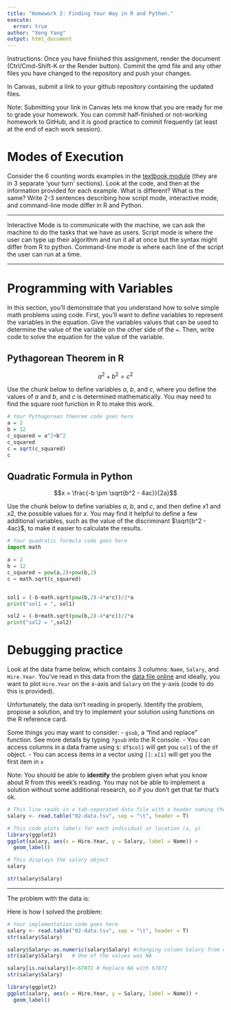 ```yaml
---
title: "Homework 2: Finding Your Way in R and Python."
execute:
  error: true
author: "Xeng Yang"
output: html_document
---
```


Instructions: Once you have finished this assignment, render the document (Ctrl/Cmd-Shift-K or the Render button). Commit the qmd file and any other files you have changed to the repository and push your changes.

In Canvas, submit a link to your github repository containing the updated files. 

Note: Submitting your link in Canvas lets me know that you are ready for me to grade your homework. You can commit half-finished or not-working homework to GitHub, and it is good practice to commit frequently (at least at the end of each work session). 

# Modes of Execution

Consider the 6 counting words examples in the [textbook module](https://srvanderplas.github.io/stat-computing-r-python/part-tools/04-scripts-notebooks.html#a-short-history-of-talking-to-computers) (they are in 3 separate 'your turn' sections). Look at the code, and then at the information provided for each example. What is different? What is the same? Write 2-3 sentences describing how script mode, interactive mode, and command-line mode differ in R and Python.

---

Interactive Mode is to communicate with the machine, we can ask the machine to do the tasks that we have as users.
Script mode is where the user can type up their algorithm and run it all at once but the syntax might differ from R to python.
Command-line mode is where each line of the script the user can run at a time.

---


# Programming with Variables

In this section, you'll demonstrate that you understand how to solve simple math problems using code. First, you'll want to define variables to represent the variables in the equation. Give the variables values that can be used to determine the value of the variable on the other side of the `=`. Then, write code to solve the equation for the value of the variable. 

## Pythagorean Theorem in R

$$a^2 + b^2 = c^2$$

Use the chunk below to define variables $a$, $b$, and $c$, where you define the values of $a$ and $b$, and $c$ is determined mathematically. You may need to find the square root function in R to make this work.

```r
# Your Pythagorean theorem code goes here
a = 2
b = 12
c_squared = a^2+b^2
c_squared
c = sqrt(c_squared)
c
```

## Quadratic Formula in Python

$$x = \frac{-b \pm \sqrt{b^2 - 4ac}}{2a}$$

Use the chunk below to define variables $a$, $b$, and $c$, and then define $x1$ and $x2$, the possible values for $x$. You may find it helpful to define a few additional variables, such as the value of the discriminant $\sqrt{b^2 - 4ac}$, to make it easier to calculate the results. 

```python
# Your quadratic formula code goes here
import math

a = 2
b = 12
c_squared = pow(a,2)+pow(b,2)
c = math.sqrt(c_squared)


sol1 = (-b-math.sqrt(pow(b,2)-4*a*c))/2*a
print("sol1 = ", sol1)

sol2 = (-b+math.sqrt(pow(b,2)-4*a*c))/2*a
print("sol2 = ",sol2)
```

# Debugging practice

Look at the data frame below, which contains 3 columns: `Name`, `Salary`, and `Hire.Year`. You've read in this data from the [data file online](https://github.com/unl-statistics/stat850/blob/main/homework/02-data.tsv) and ideally, you want to plot `Hire.Year` on the x-axis and `Salary` on the y-axis (code to do this is provided).

Unfortunately, the data isn't reading in properly. Identify the problem, propose a solution, and try to implement your solution using functions on the R reference card.

Some things you may want to consider: - `gsub`, a "find and replace" function. See more details by typing `?gsub` into the R console. - You can access columns in a data frame using `$`: `df$col1` will get you `col1` of the `df` object. - You can access items in a vector using `[]`: `x[1]` will get you the first item in `x`

Note: You should be able to **identify** the problem given what you know about R from this week's reading. You may not be able to implement a solution without some additional research, so if you don't get that far that's ok.

```r
# This line reads in a tab-separated data file with a header naming the columns
salary <- read.table("02-data.tsv", sep = "\t", header = T)

# This code plots labels for each individual at location (x, y)
library(ggplot2)
ggplot(salary, aes(x = Hire.Year, y = Salary, label = Name)) + 
  geom_label()

# This displays the salary object
salary

str(salary$Salary)
```

------------------------------------------------------------------------

The problem with the data is:

Here is how I solved the problem:

```r
# Your implementation code goes here
salary <- read.table("02-data.tsv", sep = "\t", header = T)
str(salary$Salary)

salary$Salary<-as.numeric(salary$Salary) #changing column Salary from characters to numeric
str(salary$Salary)   # One of the values was NA 

salary[is.na(salary)]<-67872 # Replace NA with 67872
str(salary$Salary)

library(ggplot2)
ggplot(salary, aes(x = Hire.Year, y = Salary, label = Name)) + 
  geom_label()

```
